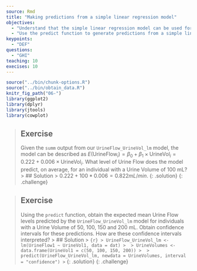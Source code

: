 ---
source: Rmd
title: "Making predictions from a simple linear regression model"
objectives:
  - "Understand that the simple linear regression model can be used for prediction."
  - "Use the predict function to generate predictions from a simple linear regression model."
keypoints:
  - "DEF"
questions:
  - "GHI"
teaching: 10
execises: 10
---

```{r, include=FALSE}
source("../bin/chunk-options.R")
source("../bin/obtain_data.R")
knitr_fig_path("06-")
library(ggplot2)
library(dplyr)
library(jtools)
library(cowplot)
```


>## Exercise
>Given the `summ` output from our `UrineFlow_UrineVol_lm` model, 
>the model can be described
>as $E(\text{UrineFlow}_i) = \beta_0 + \beta_1 \times \text{UrineVol}_i = 0.222 + 0.006 \times \text{UrineVol}_i$. 
>What level of Urine Flow does the model predict, on average, 
>for an individual with a Urine Volume of 100 mL?
> > ## Solution
> > $0.222 + 100 * 0.006 = 0.822 mL/min$.
> {: .solution}
{: .challenge}

>## Exercise
>Using the `predict` function, obtain the expected mean Urine Flow levels
>predicted by the `UrineFlow_UrineVol_lm` model for individuals with a Urine Volume
> of 50, 100, 150 and 200 mL. Obtain confidence intervals for these predictions. 
How are these confidence intervals interpreted?
> > ## Solution
> > ```{r}
> > UrineFlow_UrineVol_lm <- lm(UrineFlow1 ~ UrineVol1, data = dat)
> > 
> > UrineVolumes <- data.frame(UrineVol1 = c(50, 100, 150, 200))
> > 
> > predict(UrineFlow_UrineVol_lm, newdata = UrineVolumes, interval = "confidence")
> > ```
> {: .solution}
{: .challenge}


